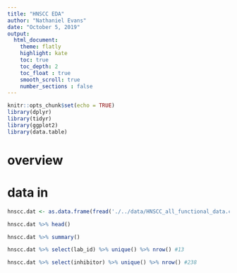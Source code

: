 ```yaml
---
title: "HNSCC EDA"
author: "Nathaniel Evans"
date: "October 5, 2019"
output:
  html_document: 
    theme: flatly 
    highlight: kate
    toc: true
    toc_depth: 2
    toc_float : true
    smooth_scroll: true
    number_sections : false
---
```


```r
knitr::opts_chunk$set(echo = TRUE)
library(dplyr)
library(tidyr)
library(ggplot2)
library(data.table)
```


# overview 




# data in 

```r
hnscc.dat <- as.data.frame(fread('./../data/HNSCC_all_functional_data.csv', sep=',')) %>% select(lab_id, inhibitor, auc) %>% unique()

hnscc.dat %>% head()
```



```r
hnscc.dat %>% summary()

hnscc.dat %>% select(lab_id) %>% unique() %>% nrow() #13

hnscc.dat %>% select(inhibitor) %>% unique() %>% nrow() #238

```
